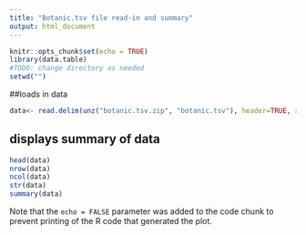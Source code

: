 ```yaml
---
title: "Botanic.tsv file read-in and summary"
output: html_document
---
```


```r
knitr::opts_chunk$set(echo = TRUE)
library(data.table)
#TODO: change directory as needed
setwd("")
```


##loads in data
```r
data<- read.delim(unz("botanic.tsv.zip", "botanic.tsv"), header=TRUE, sep ="\t", comment.char="#",  stringsAsFactors = FALSE, quote="\"", fill = FALSE)
```

## displays summary of data

```r
head(data)
nrow(data)
ncol(data)
str(data)
summary(data)


```

Note that the `echo = FALSE` parameter was added to the code chunk to prevent printing of the R code that generated the plot.
